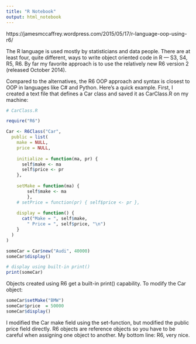 ```yaml
---
title: "R Notebook"
output: html_notebook
---
```


https://jamesmccaffrey.wordpress.com/2015/05/17/r-language-oop-using-r6/

The R language is used mostly by statisticians and data people. There are at least four, quite different, ways to write object oriented code in R — S3, S4, R5, R6. By far my favorite approach is to use the relatively new R6 version 2 (released October 2014).

Compared to the alternatives, the R6 OOP approach and syntax is closest to OOP in languages like C# and Python. Here’s a quick example. First, I created a text file that defines a Car class and saved it as CarClass.R on my machine:

```r
# CarClass.R

require("R6")

Car <- R6Class("Car",
  public = list(
    make = NULL,
    price = NULL,
    
    initialize = function(ma, pr) {
      self$make <- ma
      self$price <- pr
    },
    
    setMake = function(ma) { 
        self$make <- ma 
        },
    # setPrice = function(pr) { self$price <- pr },
    
    display = function() {
      cat("Make = ", self$make,
        " Price = ", self$price, "\n")
    }
  )
)
```



```r
someCar = Car$new("Audi", 40000)
someCar$display()
```

```r
# display using built-in print()
print(someCar)
```

Objects created using R6 get a built-in print() capability. To modify the Car object:

```r
someCar$setMake("BMW")
someCar$price  = 50000
someCar$display()
```

I modified the Car make field using the set-function, but modified the public price field directly. R6 objects are reference objects so you have to be careful when assigning one object to another. My bottom line: R6, very nice.